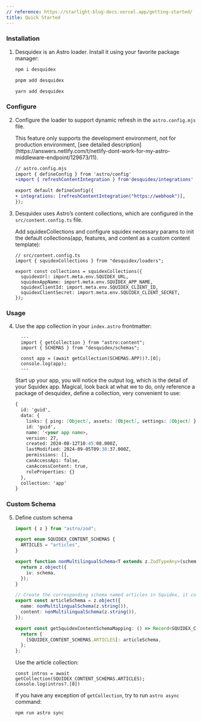 ```yaml
---
// reference: https://starlight-blog-docs.vercel.app/getting-started/
title: Quick Started
---
```



### Installation
<Steps>

1. Desquidex is an Astro loader. Install it using your favorite package manager:
    <Tabs syncKey="pkg">

    <TabItem label="npm">

      ```sh
      npm i desquidex
      ```

    </TabItem>

    <TabItem label="pnpm">

      ```sh
      pnpm add desquidex
      ```

    </TabItem>

    <TabItem label="Yarn">

      ```sh
      yarn add desquidex
      ```

    </TabItem>

    </Tabs>

</Steps>

### Configure
<Steps>

2. Configure the loader to support dynamic refresh in the `astro.config.mjs` file.

    <Aside slot="preview">
      This feature only supports the development environment, not for production environment, [see detailed description](https://answers.netlify.com/t/netlify-dont-work-for-my-astro-middleware-endpoint/129673/11).
    </Aside>

    ```diff lang="js"
    // astro.config.mjs
    import { defineConfig } from 'astro/config'
    +import { refreshContentIntegration } from'desquidex/integrations'

    export default defineConfig({
    + integrations: [refreshContentIntegration("https://webhook")],
    });
    ```

3. Desquidex uses Astro’s content collections, which are configured in the `src/content.config.ts` file.

    Add squidexCollections and configure squidex necessary params to init the default collections(app, features, and content as a custom content template):

    ```lang="ts"
    // src/content.config.ts
    import { squidexCollections } from "desquidex/loaders";

    export const collections = squidexCollections({
      squidexUrl: import.meta.env.SQUIDEX_URL,
      squidexAppName: import.meta.env.SQUIDEX_APP_NAME,
      squidexClientId: import.meta.env.SQUIDEX_CLIENT_ID,
      squidexClientSecret: import.meta.env.SQUIDEX_CLIENT_SECRET,
    });
    ```

</Steps>

### Usage
<Steps>

4. Use the app collection in your `index.astro` frontmatter:

    ```astro title="src/pages/index.astro"
      ---
      import { getCollection } from "astro:content";
      import { SCHEMAS } from "desquidex/schemas";

      const app = (await getCollection(SCHEMAS.APP))?.[0];
      console.log(app);
      ---
      ```

      Start up your app, you will notice the output log, which is the detail of your Squidex app. Magical, look back at what we to do, only reference a package of desquidex, define a collection, very convenient to use:

      ```md
      {
        id: 'guid',
        data: {
          links: { ping: [Object], assets: [Object], settings: [Object] },
          id: 'guid',
          name: '<your app name>,
          version: 27,
          created: 2024-08-12T10:45:08.000Z,
          lastModified: 2024-09-05T09:38:37.000Z,
          permissions: [],
          canAccessApi: false,
          canAccessContent: true,
          roleProperties: {}
        },
        collection: 'app'
      }
      ```

</Steps>

### Custom Schema
<Steps>

5. Define custom schema

    ```ts title="src/content/schemas/Articles.ts"
    import { z } from "astro/zod";

    export enum SQUIDEX_CONTENT_SCHEMAS {
      ARTICLES = "articles",
    }

    export function nonMultilingualSchema<T extends z.ZodTypeAny>(schema: T) {
      return z.object({
        iv: schema,
      });
    }

    // Create the corresponding schema named articles in Squidex, it contains name and content fields.
    export const articleSchema = z.object({
      name: nonMultilingualSchema(z.string()),
      content: nonMultilingualSchema(z.string()),
    });

    export const getSquidexContentSchemaMapping: () => Record<SQUIDEX_CONTENT_SCHEMAS, z.ZodTypeAny> = () => {
      return {
        [SQUIDEX_CONTENT_SCHEMAS.ARTICLES]: articleSchema,
      };
    };
    ```

    Use the article collection:

    ```astro title="src/page/index.astro"
    const intros = await getCollection(SQUIDEX_CONTENT_SCHEMAS.ARTICLES);
    console.log(intros?.[0])
    ```

    If you have any exception of `getCollection`, try to run `astro async` command:

    ```sh
    npm run astro sync
    ```


</Steps>

